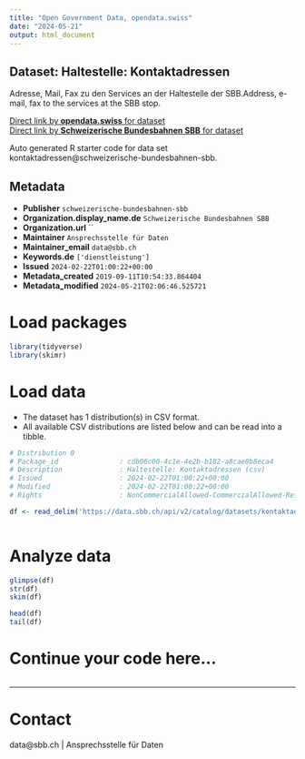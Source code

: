 ```yaml
---
title: "Open Government Data, opendata.swiss"
date: "2024-05-21"
output: html_document
---
```


## Dataset: Haltestelle: Kontaktadressen

Adresse, Mail, Fax zu den Services an der Haltestelle der SBB.Address, e-mail, fax to the services at the SBB stop.

[Direct link by **opendata.swiss** for dataset](https://opendata.swiss/de/dataset/haltestelle-kontaktadressen)<br>
[Direct link by **Schweizerische Bundesbahnen SBB** for dataset](https://data.sbb.ch/explore/dataset/kontaktadressen/)

Auto generated R starter code for data set kontaktadressen@schweizerische-bundesbahnen-sbb.

## Metadata

- **Publisher** `schweizerische-bundesbahnen-sbb`
- **Organization.display_name.de** `Schweizerische Bundesbahnen SBB`
- **Organization.url** ``
- **Maintainer** `Ansprechsstelle für Daten`
- **Maintainer_email** `data@sbb.ch`
- **Keywords.de** `['dienstleistung']`
- **Issued** `2024-02-22T01:00:22+00:00`
- **Metadata_created** `2019-09-11T10:54:33.864404`
- **Metadata_modified** `2024-05-21T02:06:46.525721`


# Load packages

```r

library(tidyverse)
library(skimr)

```

# Load data

-   The dataset has 1 distribution(s) in CSV format.
-   All available CSV distributions are listed below and can be read into a tibble.

```r

# Distribution 0
# Package_id               : cdb06c00-4c1e-4e2b-b182-a8cae8b8eca4
# Description              : Haltestelle: Kontaktadressen (csv)
# Issued                   : 2024-02-22T01:00:22+00:00
# Modified                 : 2024-02-22T01:00:22+00:00
# Rights                   : NonCommercialAllowed-CommercialAllowed-ReferenceRequired

df <- read_delim('https://data.sbb.ch/api/v2/catalog/datasets/kontaktadressen/exports/csv')



```

# Analyze data

```r

glimpse(df)
str(df)
skim(df)

head(df)
tail(df)

```

# Continue your code here...

```r

```

------------------------------------------------------------------------

# Contact

data@sbb.ch | Ansprechsstelle für Daten
